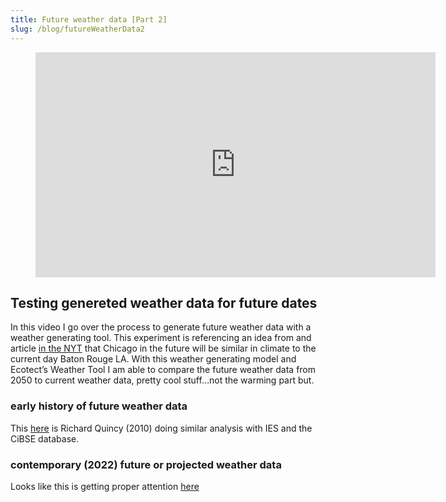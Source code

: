 ```yaml
---
title: Future weather data [Part 2]
slug: /blog/futureWeatherData2
---
```


<figure class="video_container">
  <iframe title="vimeo-player" src="https://player.vimeo.com/video/60397916" width="640" height="360" frameborder="0" allowfullscreen></iframe>
</figure>

## Testing genereted weather data for future dates
In this video I go over the process to generate future weather data with a weather generating tool. This experiment is referencing an idea from and article [in the NYT](https://www.nytimes.com/2011/05/23/science/earth/23adaptation.html?pagewanted=all&_r=0) that Chicago in the future will be similar in climate to the current day Baton Rouge LA. With this weather generating model and Ecotect’s Weather Tool I am able to compare the future weather data from 2050 to current weather data, pretty cool stuff…not the warming part but.  

### early history of future weather data
This [here](https://web.archive.org/web/20160826032034/http://blog.iesve.com/index.php/author/richard-quincey/) is Richard Quincy (2010) doing similar analysis with IES and the CiBSE database.

### contemporary (2022) future or projected weather data
Looks like this is getting proper attention [here](https://www.google.com/search?q=Future+weather+data+and+designing+buildings+to+respond+to+climate+change&rlz=1C5CHFA_enUS950US950&ei=nPReYo_hEofFqtsPz_-b2Ak&ved=0ahUKEwiPn9i_1qD3AhWHomoFHc__BpsQ4dUDCA8&oq=Future+weather+data+and+designing+buildings+to+respond+to+climate+change&gs_lcp=Cgdnd3Mtd2l6EAw6BwgAEEcQsANKBAhBGABKBAhGGABQvSRYh25gpoIBaAFwAXgAgAFSiAHbAZIBATOYAQCgAQHIAQjAAQE&sclient=gws-wiz)